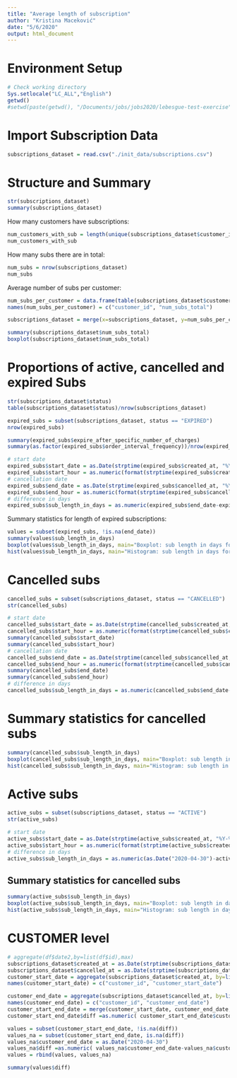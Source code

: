 ```yaml
---
title: "Average length of subscription"
author: "Kristina Maceković"
date: "5/6/2020"
output: html_document
---
```

# Environment Setup
```r
# Check working directory
Sys.setlocale("LC_ALL","English")
getwd()
#setwd(paste(getwd(), "/Documents/jobs/jobs2020/lebesgue-test-exercise", sep=""))
```




# Import Subscription Data
```r
subscriptions_dataset = read.csv("./init_data/subscriptions.csv")
```

# Structure and Summary
```r
str(subscriptions_dataset)
summary(subscriptions_dataset)
```

How many customers have subscriptions:
```r
num_customers_with_sub = length(unique(subscriptions_dataset$customer_id))
num_customers_with_sub
```

How many subs there are in total:
```r
num_subs = nrow(subscriptions_dataset)
num_subs
```


Average number of subs per customer:
```r
num_subs_per_customer = data.frame(table(subscriptions_dataset$customer_id))
names(num_subs_per_customer) = c("customer_id", "num_subs_total")
```

```r
subscriptions_dataset = merge(x=subscriptions_dataset, y=num_subs_per_customer, by="customer_id", all.x = TRUE)
```

```r
summary(subscriptions_dataset$num_subs_total)
boxplot(subscriptions_dataset$num_subs_total)
```

# Proportions of active, cancelled and expired Subs
```r
str(subscriptions_dataset$status)
table(subscriptions_dataset$status)/nrow(subscriptions_dataset)
```

```r
expired_subs = subset(subscriptions_dataset, status == "EXPIRED")
nrow(expired_subs)
```

```r
summary(expired_subs$expire_after_specific_number_of_charges)
summary(as.factor(expired_subs$order_interval_frequency))/nrow(expired_subs)
```

```r
# start date
expired_subs$start_date = as.Date(strptime(expired_subs$created_at, "%Y-%m-%d"))
expired_subs$start_hour = as.numeric(format(strptime(expired_subs$created_at, "%Y-%m-%d %H:%M:%S"), "%H"))
# cancellation date
expired_subs$end_date = as.Date(strptime(expired_subs$cancelled_at, "%Y-%m-%d"))
expired_subs$end_hour = as.numeric(format(strptime(expired_subs$cancelled_at, "%Y-%m-%d %H:%M:%S"), "%H"))
# difference in days
expired_subs$sub_length_in_days = as.numeric(expired_subs$end_date-expired_subs$start_date)
```


Summary statistics for length of expired subscriptions:
```r
values = subset(expired_subs, !is.na(end_date))
summary(values$sub_length_in_days)
boxplot(values$sub_length_in_days, main="Boxplot: sub length in days for subs with status=EXPIRED")
hist(values$sub_length_in_days, main="Histogram: sub length in days for subs with status=EXPIRED")
```





# Cancelled subs
```r
cancelled_subs = subset(subscriptions_dataset, status == "CANCELLED")
str(cancelled_subs)
```

```r
# start date
cancelled_subs$start_date = as.Date(strptime(cancelled_subs$created_at, "%Y-%m-%d"))
cancelled_subs$start_hour = as.numeric(format(strptime(cancelled_subs$created_at, "%Y-%m-%d %H:%M:%S"), "%H"))
summary(cancelled_subs$start_date)
summary(cancelled_subs$start_hour)
# cancellation date
cancelled_subs$end_date = as.Date(strptime(cancelled_subs$cancelled_at, "%Y-%m-%d"))
cancelled_subs$end_hour = as.numeric(format(strptime(cancelled_subs$cancelled_at, "%Y-%m-%d %H:%M:%S"), "%H"))
summary(cancelled_subs$end_date)
summary(cancelled_subs$end_hour)
# difference in days
cancelled_subs$sub_length_in_days = as.numeric(cancelled_subs$end_date-cancelled_subs$start_date)
```

# Summary statistics for cancelled subs
```r
summary(cancelled_subs$sub_length_in_days)
boxplot(cancelled_subs$sub_length_in_days, main="Boxplot: sub length in days for subs with status=CANCELLED")
hist(cancelled_subs$sub_length_in_days, main="Histogram: sub length in days for subs with status=CANCELLED")
```

# Active subs
```r
active_subs = subset(subscriptions_dataset, status == "ACTIVE")
str(active_subs)
```

```r
# start date
active_subs$start_date = as.Date(strptime(active_subs$created_at, "%Y-%m-%d"))
active_subs$start_hour = as.numeric(format(strptime(active_subs$created_at, "%Y-%m-%d %H:%M:%S"), "%H"))
# difference in days
active_subs$sub_length_in_days = as.numeric(as.Date("2020-04-30")-active_subs$start_date)
```

## Summary statistics for cancelled subs
```r
summary(active_subs$sub_length_in_days)
boxplot(active_subs$sub_length_in_days, main="Boxplot: sub length in days for subs with status=ACTIVE")
hist(active_subs$sub_length_in_days, main="Histogram: sub length in days for subs with status=ACTIVE")
```




# **CUSTOMER** level
```r
# aggregate(df$date2,by=list(df$id),max)
subscriptions_dataset$created_at = as.Date(strptime(subscriptions_dataset$created_at, "%Y-%m-%d"))
subscriptions_dataset$cancelled_at = as.Date(strptime(subscriptions_dataset$cancelled_at, "%Y-%m-%d"))
customer_start_date = aggregate(subscriptions_dataset$created_at, by=list(subscriptions_dataset$customer_id), min)
names(customer_start_date) = c("customer_id", "customer_start_date")

customer_end_date = aggregate(subscriptions_dataset$cancelled_at, by=list(subscriptions_dataset$customer_id), max)
names(customer_end_date) = c("customer_id", "customer_end_date")
customer_start_end_date = merge(customer_start_date, customer_end_date, by="customer_id")
customer_start_end_date$diff =as.numeric( customer_start_end_date$customer_end_date-customer_start_end_date$customer_start_date)

values = subset(customer_start_end_date, !is.na(diff))
values_na = subset(customer_start_end_date, is.na(diff))
values_na$customer_end_date = as.Date("2020-04-30")
values_na$diff =as.numeric( values_na$customer_end_date-values_na$customer_start_date)
values = rbind(values, values_na)
```

```r
summary(values$diff)
```


